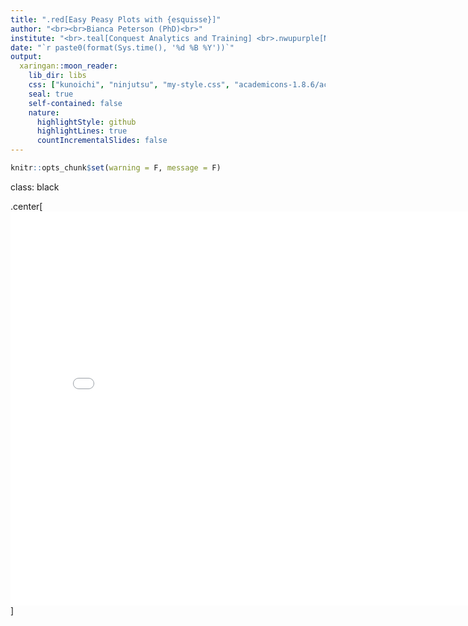 ---
title: ".red[Easy Peasy Plots with {esquisse}]"
author: "<br><br>Bianca Peterson (PhD)<br>"
institute: "<br>.teal[Conquest Analytics and Training] <br>.nwupurple[North-West University]<br>"
date: "`r paste0(format(Sys.time(), '%d %B %Y'))`"
output:
  xaringan::moon_reader:
    lib_dir: libs
    css: ["kunoichi", "ninjutsu", "my-style.css", "academicons-1.8.6/academicons-1.8.6/css/academicons.min.css"]
    seal: true
    self-contained: false
    nature:
      highlightStyle: github
      highlightLines: true
      countIncrementalSlides: false
---

```{r setup, include=FALSE}
knitr::opts_chunk$set(warning = F, message = F)

```

class: black

.center[
<iframe width="800" height="630" src="esquisse.mp4" frameborder="0" allow="accelerometer; autoplay; encrypted-media; gyroscope; picture-in-picture" allowfullscreen></iframe>
]

